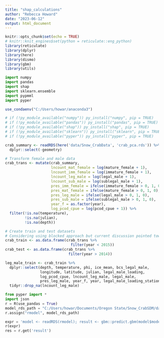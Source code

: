 ```yaml
---
title: "shap_calculations"
author: "Rebecca Howard"
date: "2023-06-12"
output: html_document
---
```


```r
knitr::opts_chunk$set(echo = TRUE)
# knitr::knit_engines$set(python = reticulate::eng_python)
library(reticulate)
library(dplyr)
library(here)
library(dismo)
library(gbm)
library(utils)
```

```python
import numpy
import pandas
import shap
import sklearn.ensemble
import pypmml
import pyper
```

```r
use_condaenv("C:/Users/howar/anaconda3")

# if (!py_module_available("numpy")) py_install("numpy", pip = TRUE)
# if (!py_module_available("pandas")) py_install("pandas", pip = TRUE)
# if (!py_module_available("shap")) py_install("shap", pip = TRUE)
# if (!py_module_available("sklearn")) py_install("sklearn", pip = TRUE)
# if (!py_module_available("pyper")) py_install("pyper", pip = TRUE)
```

```r
crab_summary <- readRDS(here('data/Snow_CrabData', 'crab_pca.rds')) %>%
  dplyr::select(-geometry)

# Transform female and male data
crab_trans <- mutate(crab_summary,
                     lncount_mat_female = log(mature_female + 1),
                     lncount_imm_female = log(immature_female + 1),
                     lncount_leg_male = log(legal_male + 1),
                     lncount_sub_male = log(sublegal_male + 1),
                     pres_imm_female = ifelse(immature_female > 0, 1, 0),
                     pres_mat_female = ifelse(mature_female > 0, 1, 0),
                     pres_leg_male = ifelse(legal_male > 0, 1, 0),
                     pres_sub_male = ifelse(sublegal_male > 0, 1, 0),
                     year_f = as.factor(year),
                     log_pcod_cpue = log(pcod_cpue + 1)) %>%
  filter(!is.na(temperature),
         !is.na(julian),
         !is.na(depth)) 

# Create train and test datasets
# Considering using blocked approach but current discussion pointed toward using certain years
crab_train <- as.data.frame(crab_trans %>% 
                              filter(year < 2015))
crab_test <- as.data.frame(crab_trans %>% 
                             filter(year > 2014))

leg_male_train <- crab_train %>%
  dplyr::select(depth, temperature, phi, ice_mean, bcs_legal_male,
                longitude, latitude, julian, legal_male_loading,
                log_pcod_cpue, lncount_leg_male, legal_male, 
                pres_leg_male, year_f, year, legal_male_loading_station) %>%
  tidyr::drop_na(lncount_leg_male)
```


```python
from pyper import *
import json
r = R(use_pandas = True)
model_rds_path = "C:/Users/howar/Documents/Oregon State/Snow_CrabSDM/data/brt_leg_male_abun.rds"
r.assign("rmodel", model_rds_path)

expr = 'model <- readRDS(rmodel); result <- gbm::predict.gbm(model$model, leg_male_train,                                       n.trees = model$model$gbm.call$best.trees, type = "response"')
r(expr)
res = r.get('result')
```





